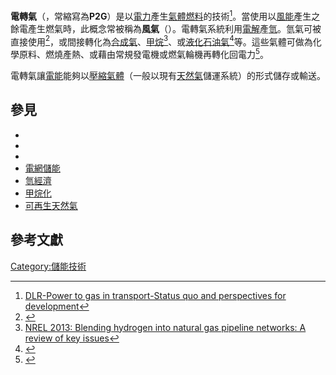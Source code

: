 '''電轉氣'''（{{lang-en|power-to-gas}}，常縮寫為'''P2G'''）是以[[電力|電力]]產生[[氣體燃料|氣體燃料]]的技術<ref>[http://www.lbst.de/ressources/docs2014/mks-studie-ptg-transport-status-quo-and-perspectives-for-development.pdf DLR-Power to gas in transport-Status quo and perspectives for development]</ref>。當使用以[[風能|風能]]產生之餘電產生燃氣時，此概念常被稱為'''風氣'''（{{lang|en|windgas}}）。電轉氣系統利用[[電解|電解]]產[[氫|氫]]。氫氣可被直接使用<ref name="Eberle">{{cite journal|title=Fuel cell electric vehicles and hydrogen infrastructure: status 2012|journal=Energy & Environmental Science|volume=5|issue=10|pages=8780|url=https://www.researchgate.net/publication/233987484|last1=Eberle|first1=Ulrich|first2=Bernd|last2=Mueller|first3=Rittmar|last3=von Helmolt|accessdate=2014-12-16|doi=10.1039/C2EE22596D|year=2012|archive-date=2014-02-09|archive-url=https://web.archive.org/web/20140209172012/http://www.researchgate.net/publication/233987484_Fuel_cell_electric_vehicles_and_hydrogen_infrastructure_status_2012?ev=prf_pub|dead-url=no}}</ref>，或間接轉化為[[合成氣|合成氣]]、[[甲烷|甲烷]]<ref name=NREL>[http://www.nrel.gov/docs/fy13osti/51995.pdf NREL 2013: Blending hydrogen into natural gas pipeline networks: A review of key issues]</ref>、或[[液化石油氣|液化石油氣]]<ref name=LPG>{{cite web | url=https://www.bpnews.com/index.php/publications/magazine/current-issue/830-u-s-is-world-s-largest-lpg-exporter-but-when-will-market-balance | title=BPN Butane – Propane news | accessdate=10 April 2017 | archive-date=2017-12-30 | archive-url=https://web.archive.org/web/20171230230203/https://www.bpnews.com/index.php/publications/magazine/current-issue/830-u-s-is-world-s-largest-lpg-exporter-but-when-will-market-balance | dead-url=no }}</ref>等。這些氣體可做為化學原料、燃燒產熱、或藉由常規發電機或燃氣輪機再轉化回電力<ref>{{cite web |title=EUTurbines |url=http://www.powertheeu.eu |website=www.poertheeu.eu |publisher=EUTurbines}}</ref>。

電轉氣讓[[電能|電能]]能夠以[[壓縮氣體|壓縮氣體]]（一般以現有[[天然氣|天然氣]]儲運系統）的形式儲存或輸送。

== 參見 ==
*{{le|碳中和燃料|Carbon-neutral fuel}}
*{{le|電甲烷生成|Electromethanogenesis}}
*{{le|電氫氣生成|Electrohydrogenesis}}
*[[電網儲能|電網儲能]]
*[[氫經濟|氫經濟]]
*[[甲烷化|甲烷化]]
*[[可再生天然氣|可再生天然氣]]

== 參考文獻 ==
{{reflist}}

[[Category:儲能技術|Category:儲能技術]]